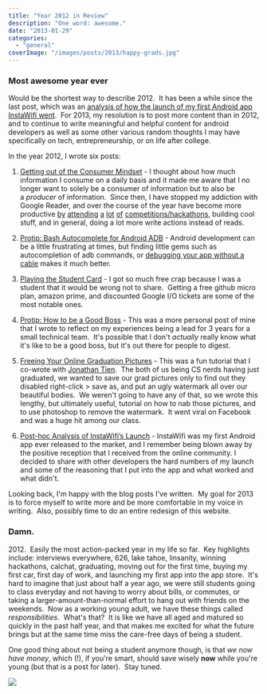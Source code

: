 ```yaml
---
title: "Year 2012 in Review"
description: "One word: awesome."
date: "2013-01-29"
categories: 
  - "general"
coverImage: "/images/posts/2013/happy-grads.jpg"
---
```


### Most awesome year ever

Would be the shortest way to describe 2012.  It has been a while since the last post, which was an [analysis of how the launch of my first Android app InstaWifi went](http://www.jessechen.net/blog/post-hoc-analysis-of-instawifis-launch/).  For 2013, my resolution is to post more content than in 2012, and to continue to write meaningful and helpful content for android developers as well as some other various random thoughts I may have specifically on tech, entrepreneurship, or on life after college.

In the year 2012, I wrote six posts:

1. [Getting out of the Consumer Mindset](http://www.jessechen.net/blog/getting-out-of-the-consumer-mindset/) - I thought about how much information I consume on a daily basis and it made me aware that I no longer want to solely be a consumer of information but to also be a _producer_ of information.  Since then, I have stopped my addiction with Google Reader, and over the course of the year have become more productive [by](https://www.facebook.com/jesselchen/timeline/story?ut=32&wstart=1317452400&wend=1320130799&hash=2549244804669&pagefilter=3&ustart=1) [attending](https://www.facebook.com/jesselchen/timeline/story?ut=32&wstart=1322726400&wend=1325404799&hash=2549269365283&pagefilter=3&ustart=1) [a](https://www.facebook.com/jesselchen/timeline/story?ut=32&wstart=1328083200&wend=1330588799&hash=2878227269025&pagefilter=3&ustart=1) [lot](https://www.facebook.com/jesselchen/timeline/story?ut=32&wstart=1330588800&wend=1333263599&hash=3156775512557&pagefilter=3&ustart=1) [of](https://www.facebook.com/jesselchen/timeline/story?ut=32&wstart=1322726400&wend=1325404799&hash=3911889789942&pagefilter=3&ustart=1) [competitions/hackathons](https://www.facebook.com/jesselchen/timeline/story?ut=32&wstart=1333263600&wend=1335855599&hash=3339662084607&pagefilter=3&ustart=1), building cool stuff, and in general, doing a lot more write actions instead of reads.
2. [Protip: Bash Autocomplete for Android ADB](http://www.jessechen.net/blog/protip-bash-autocomplete-for-android-adb/) - Android development can be a little frustrating at times, but finding little gems such as autocompletion of adb commands, or [debugging your app without a cable](http://www.jessechen.net/blog/debugging-your-android-app-wirelessly-on-an-android-smartphone/) makes it much better.
    
3. [Playing the Student Card](http://www.jessechen.net/blog/playing-the-student-card/) - I got so much free crap because I was a student that it would be wrong not to share.  Getting a free github micro plan, amazon prime, and discounted Google I/O tickets are some of the most notable ones.
    
4. [Protip: How to be a Good Boss](http://www.jessechen.net/blog/protip-how-to-be-a-good-boss/) - This was a more personal post of mine that I wrote to reflect on my experiences being a lead for 3 years for a small technical team.  It's possible that I don't _actually_ really know what it's like to be a good boss, but it's out there for people to digest.
    
5. [Freeing Your Online Graduation Pictures](http://www.jessechen.net/blog/freeing-your-online-graduation-pictures/) - This was a fun tutorial that I co-wrote with [Jonathan Tien](http://www.ocf.berkeley.edu/~jotien/portfolio/).  The both of us being CS nerds having just graduated, we wanted to save our grad pictures only to find out they disabled right-click > save as, and put an ugly watermark all over our beautiful bodies.  We weren't going to have any of that, so we wrote this lengthy, but ultimately useful, tutorial on how to nab those pictures, and to use photoshop to remove the watermark.  It went viral on Facebook and was a huge hit among our class.
    
6. [Post-hoc Analysis of InstaWifi’s Launch](http://www.jessechen.net/blog/post-hoc-analysis-of-instawifis-launch/) - InstaWifi was my first Android app ever released to the market, and I remember being blown away by the positive reception that I received from the online community. I decided to share with other developers the hard numbers of my launch and some of the reasoning that I put into the app and what worked and what didn't.
    

Looking back, I'm happy with the blog posts I've written.  My goal for 2013 is to force myself to write more and be more comfortable in my voice in writing.  Also, possibly time to do an entire redesign of this website.

### Damn.

2012\.  Easily the most action-packed year in my life so far.  Key highlights include: interviews everywhere, 626, lake tahoe, linsanity, winning hackathons, calchat, graduating, moving out for the first time, buying my first car, first day of work, and launching my first app into the app store.  It's hard to imagine that just about half a year ago, we were still students going to class everyday and not having to worry about bills, or commutes, or taking a larger-amount-than-normal effort to hang out with friends on the weekends.  Now as a working young adult, we have these things called _responsibilities_.  What's that?  It is like we have all aged and matured so quickly in the past half year, and that makes me excited for what the future brings but at the same time miss the care-free days of being a student.

One good thing about not being a student anymore though, is that _we now have money_, which (!), if you're smart, should save wisely **now** while you're young (but that is a post for later).  Stay tuned.

![](/images/posts/2013/happy-grads.jpg)
